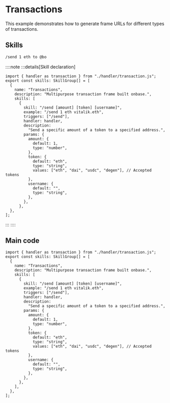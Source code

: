 # Transactions

This example demonstrates how to generate frame URLs for different types of transactions.

## Skills

```bash [cmd]
/send 1 eth to @bo
```

::::note
:::details[Skill declaration]

```tsx [src/skills.ts]
import { handler as transaction } from "./handler/transaction.js";
export const skills: SkillGroup[] = [
  {
    name: "Transactions",
    description: "Multipurpose transaction frame built onbase.",
    skills: [
      {
        skill: "/send [amount] [token] [username]",
        example: "/send 1 eth vitalik.eth",
        triggers: ["/send"],
        handler: handler,
        description:
          "Send a specific amount of a token to a specified address.",
        params: {
          amount: {
            default: 1,
            type: "number",
          },
          token: {
            default: "eth",
            type: "string",
            values: ["eth", "dai", "usdc", "degen"], // Accepted tokens
          },
          username: {
            default: "",
            type: "string",
          },
        },
      },
  },
];
```

:::
::::

## Main code

```tsx [src/handler/transactions.ts]
import { handler as transaction } from "./handler/transaction.js";
export const skills: SkillGroup[] = [
  {
    name: "Transactions",
    description: "Multipurpose transaction frame built onbase.",
    skills: [
      {
        skill: "/send [amount] [token] [username]",
        example: "/send 1 eth vitalik.eth",
        triggers: ["/send"],
        handler: handler,
        description:
          "Send a specific amount of a token to a specified address.",
        params: {
          amount: {
            default: 1,
            type: "number",
          },
          token: {
            default: "eth",
            type: "string",
            values: ["eth", "dai", "usdc", "degen"], // Accepted tokens
          },
          username: {
            default: "",
            type: "string",
          },
        },
      },
    ],
  },
];
```
